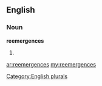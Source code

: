 ==English==

===Noun===
'''reemergences'''

# {{plural of|[[reemergence]]}}

[[Category:English plurals]]

[[ar:reemergences]]
[[my:reemergences]]